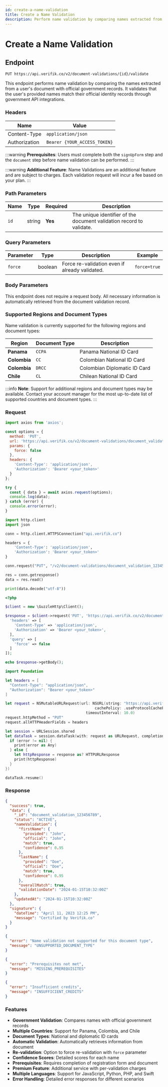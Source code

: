 ```yaml
---
id: create-a-name-validation
title: Create a Name Validation
description: Perform name validation by comparing names extracted from documents with official government records
---
```



# Create a Name Validation

## Endpoint

```
PUT https://api.verifik.co/v2/document-validations/{id}/validate
```

This endpoint performs name validation by comparing the names extracted from a user's document with official government records. It validates that the user's provided names match their official identity records through government API integrations.

### Headers

| Name          | Value                        |
| ------------- | ---------------------------- |
| Content-Type  | `application/json`           |
| Authorization | `Bearer {YOUR_ACCESS_TOKEN}` |

:::warning
**Prerequisites**: Users must complete both the `signUpForm` step and the `document` step before name validation can be performed.
:::

:::warning
**Additional Feature**: Name Validations are an additional feature and are subject to charges. Each validation request will incur a fee based on your plan.
:::

### Path Parameters

| Name | Type   | Required | Description                                                          |
| ---- | ------ | -------- | -------------------------------------------------------------------- |
| `id` | string | **Yes**  | The unique identifier of the document validation record to validate. |

### Query Parameters

| Parameter | Type    | Description                                    | Example      |
| --------- | ------- | ---------------------------------------------- | ------------ |
| `force`   | boolean | Force re-validation even if already validated. | `force=true` |

### Body Parameters

This endpoint does not require a request body. All necessary information is automatically retrieved from the document validation record.

### Supported Regions and Document Types

Name validation is currently supported for the following regions and document types:

| Region       | Document Type | Description                  |
| ------------ | ------------- | ---------------------------- |
| **Panama**   | `CCPA`        | Panama National ID Card      |
| **Colombia** | `CC`          | Colombian National ID Card   |
| **Colombia** | `DRCC`        | Colombian Diplomatic ID Card |
| **Chile**    | `CL`          | Chilean National ID Card     |

:::info
**Note**: Support for additional regions and document types may be available. Contact your account manager for the most up-to-date list of supported countries and document types.
:::

### Request

<Tabs>
  <TabItem value="javascript" label="JavaScript">

```javascript
import axios from 'axios';

const options = {
  method: 'PUT',
  url: 'https://api.verifik.co/v2/document-validations/document_validation_123456789/validate',
  params: {
    force: false
  },
  headers: {
    'Content-Type': 'application/json',
    'Authorization': 'Bearer <your_token>'
  }
};

try {
  const { data } = await axios.request(options);
  console.log(data);
} catch (error) {
  console.error(error);
}
```

  </TabItem>
  <TabItem value="python" label="Python">

```python
import http.client
import json

conn = http.client.HTTPSConnection("api.verifik.co")

headers = {
    'Content-Type': 'application/json',
    'Authorization': 'Bearer <your_token>'
}

conn.request("PUT", "/v2/document-validations/document_validation_123456789/validate?force=false", headers=headers)

res = conn.getresponse()
data = res.read()

print(data.decode("utf-8"))
```

  </TabItem>
  <TabItem value="php" label="PHP">

```php
<?php

$client = new \GuzzleHttp\Client();

$response = $client->request('PUT', 'https://api.verifik.co/v2/document-validations/document_validation_123456789/validate', [
  'headers' => [
    'Content-Type' => 'application/json',
    'Authorization' => 'Bearer <your_token>',
  ],
  'query' => [
    'force' => false
  ]
]);

echo $response->getBody();
```

  </TabItem>
  <TabItem value="swift" label="Swift">

```swift
import Foundation

let headers = [
  "Content-Type": "application/json",
  "Authorization": "Bearer <your_token>"
]

let request = NSMutableURLRequest(url: NSURL(string: "https://api.verifik.co/v2/document-validations/document_validation_123456789/validate?force=false")! as URL,
                                        cachePolicy: .useProtocolCachePolicy,
                                    timeoutInterval: 10.0)
request.httpMethod = "PUT"
request.allHTTPHeaderFields = headers

let session = URLSession.shared
let dataTask = session.dataTask(with: request as URLRequest, completionHandler: { (data, response, error) -> Void in
  if (error != nil) {
    print(error as Any)
  } else {
    let httpResponse = response as? HTTPURLResponse
    print(httpResponse)
  }
})

dataTask.resume()
```

  </TabItem>
</Tabs>

### Response

<Tabs>
  <TabItem value="200" label="200">

```json
{
  "success": true,
  "data": {
    "_id": "document_validation_123456789",
    "status": "ACTIVE",
    "nameValidation": {
      "firstName": {
        "provided": "John",
        "official": "John",
        "match": true,
        "confidence": 0.95
      },
      "lastName": {
        "provided": "Doe",
        "official": "Doe",
        "match": true,
        "confidence": 0.95
      },
      "overallMatch": true,
      "validationDate": "2024-01-15T10:32:00Z"
    },
    "updatedAt": "2024-01-15T10:32:00Z"
  },
  "signature": {
    "dateTime": "April 11, 2023 12:25 PM",
    "message": "Certified by Verifik.co"
  }
}
```

  </TabItem>
  <TabItem value="400" label="400">

```json
{
  "error": "Name validation not supported for this document type",
  "message": "UNSUPPORTED_DOCUMENT_TYPE"
}
```

  </TabItem>
  <TabItem value="409" label="409">

```json
{
  "error": "Prerequisites not met",
  "message": "MISSING_PREREQUISITES"
}
```

  </TabItem>
  <TabItem value="402" label="402">

```json
{
  "error": "Insufficient credits",
  "message": "INSUFFICIENT_CREDITS"
}
```

  </TabItem>
</Tabs>

### Features

- **Government Validation**: Compares names with official government records
- **Multiple Countries**: Support for Panama, Colombia, and Chile
- **Document Types**: National and diplomatic ID cards
- **Automatic Validation**: Automatically retrieves information from document
- **Re-validation**: Option to force re-validation with `force` parameter
- **Confidence Scores**: Detailed scores for each name
- **Prerequisites**: Requires completion of registration form and document
- **Premium Feature**: Additional service with per-validation charges
- **Multiple Languages**: Support for JavaScript, Python, PHP, and Swift
- **Error Handling**: Detailed error responses for different scenarios

